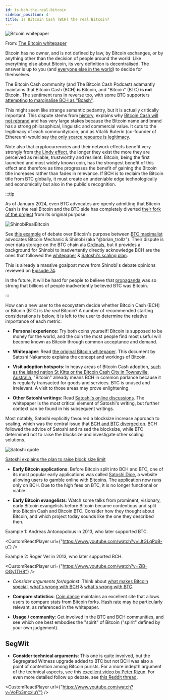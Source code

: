```yaml
---
id: is-bch-the-real-bitcoin
sidebar_position: 4
title: Is Bitcoin Cash (BCH) the real Bitcoin?
---
```



<img src={whitepaperUrl} alt="Bitcoin whitepaper" />

From: [The Bitcoin whitepaper](/bitcoin.pdf)

Bitcoin has no owner, and is not defined by law, by Bitcoin exchanges, or by anything other than the decision of people around the world. Like everything else about Bitcoin, its very definition is decentralised. The answer is up to you (and [everyone else in the world](/faqs/Global-Reserve-Currency/what-do-you-mean-global-reserve-currency)) to decide for themselves.

The Bitcoin Cash community (and The Bitcoin Cash Podcast) adamantly maintains that Bitcoin Cash (BCH) **is** Bitcoin, and "Bitcoin" (BTC) **is not** Bitcoin. The sentiment runs in reverse too, with some BTC supporters [attempting to marginalise BCH as "Bcash"](/faqs/Other/whats-with-the-name-bcash).

This might seem like strange semantic pedantry, but it is actually critically important. This dispute stems from [history](/start#episode-8-of-10-bitcoin-cash), explains why [Bitcoin Cash will not rebrand](/faqs/BCH/will-bitcoin-cash-rebrand) and has very large stakes because the Bitcoin name and brand has a strong philosophical, linguistic and commercial value. It cuts to the legitimacy of each community/coin, and as Vitalik Buterin (co-founder of Ethereum) would say [the only scarce resource is legitimacy](https://vitalik.ca/general/2021/03/23/legitimacy.html).

Note also that cryptocurrencies and their network effects benefit very strongly from [the Lindy effect](https://en.wikipedia.org/wiki/Lindy_effect), the longer they exist the more they are perceived as reliable, trustworthy and resilient. Bitcoin, being the first launched and most widely known coin, has the strongest benefit of this effect and therefore as time progresses the benefit of gaining the Bitcoin title increases rather than fades in relevance. If BCH is to reclaim the Bitcoin title from BTC globally, it must create an undeniable edge technologically and economically but also in the public's recognition.

:::tip

As of January 2024, even BTC advocates are openly admitting that Bitcoin Cash is the real Bitcoin and the BTC side has completely diverted [their fork of the project](/faqs/Decentralisation/what-is-a-soft-hard-fork) from its original purpose.

<img src={shinobiRealBitcoinUrl} alt="ShinobiRealBitcoin" />

See [this example](https://twitter.com/brian_trollz/status/1749240142970143144) of debate over Bitcoin's purpose between [BTC maximalist](/faqs/Culture/what-is-bitcoin-maximalism#btc-toxic-maximalism) advocates Bitcoin Mechanic & Shinobi (aka "@brian_trollz"). Their dispute is over data storage on the BTC chain ala [Ordinals](/faqs/BCH-vs-BTC/does-bch-have-ordinals), but it provides a background for Shinobi to inadvertently directly acknowledge BCH are the ones that followed the [whitepaper](/bitcoin.pdf) & [Satoshi's scaling plan](/faqs/Global-Reserve-Currency/can-BCH-technically-scale-to-global-reserve-currency#scaling-pillar-3-pruned-nodes).

This is already a massive goalpost move from Shinobi's debate opinions reviewed on [Episode 74](/episodes/74).

In the future, it will be hard for people to believe that [propaganda](/faqs/BCH-vs-BTC/why-is-there-so-much-propaganda-in-btc) was so strong that billions of people inadvertently believed BTC was Bitcoin.

:::

How can a new user to the ecosystem decide whether Bitcoin Cash (BCH) or Bitcoin (BTC) is _the real_ Bitcoin? A number of recommended starting considerations is below, it is left to the user to determine the relative importance of each metric:

- **Personal experience**: Try both coins yourself! Bitcoin is supposed to be money for the world, and the coin the most people find most useful will become known as Bitcoin through common acceptance and demand.

- **Whitepaper**: Read [the original Bitcoin whitepaper](/bitcoin.pdf). This document by Satoshi Nakamoto explains the concept and workings of Bitcoin.

- **Visit adoption hotspots**: In heavy areas of Bitcoin Cash adoption, [such as the island nation St Kitts or the Bitcoin Cash City in Townsville, Australia](/faqs/BCH/is-BCH-spreading), "Bitcoin" already means BCH in common parlance because it is regularly transacted for goods and services. BTC is unused and irrelevant. A visit to those areas may prove enlightening.

- **Other Satoshi writings**: Read [Satoshi's online discussions](https://satoshi.nakamotoinstitute.org/). The whitepaper is the most critical element of Satoshi's writing, but further context can be found in his subsequent writings.

Most notably, Satoshi explicitly favoured a blocksize increase approach to scaling, which was the central issue that [BCH and BTC diverged on](/start#episode-8-of-10-bitcoin-cash). BCH followed the advice of Satoshi and raised the blocksize, while BTC determined not to raise the blocksize and investigate other scaling solutions.

<img src={blocksizeUrl} alt="Satoshi quote" />

[Satoshi explains the plan to raise block size limit](https://bitcointalk.org/index.php?topic=1347.msg15366#msg15366)

- **Early Bitcoin applications**: Before Bitcoin split into BCH and BTC, one of its most popular early applications was called [Satoshi Dice](https://satoshidice.com/), a website allowing users to gamble online with Bitcoins. The application now runs only on BCH. Due to the high fees on BTC, it is no longer functional or viable.

- **Early Bitcoin evangelists**: Watch some talks from prominent, visionary, early Bitcoin evangelists before Bitcoin became contentious and split into Bitcoin Cash and Bitcoin BTC. Consider how they thought about Bitcoin, and which project today sounds like the one they described then.

Example 1: Andreas Antonopolous in 2013, who later supported BTC.

<CustomReactPlayer
url={"https://www.youtube.com/watch?v=IJtGLqPoB-o"}
/>

Example 2: Roger Ver in 2013, who later supported BCH.

<CustomReactPlayer
url={"https://www.youtube.com/watch?v=ZiB-OGy1TH8"}
/>

- *Consider arguments for/against*: Think about [what makes Bitcoin special](/faqs/BCH/why-bitcoin-cash), [what's wrong with BCH](/faqs/BCH/why-not-bitcoin-cash) & [what's wrong with BTC](/faqs/BCH-vs-BTC/whats-wrong-with-bitcoin-btc).

- **Compare statistics**: [Coin.dance](https://coin.dance/) maintains an excellent site that allows users to compare stats from Bitcoin forks. [Hash rate](/faqs/BCH-vs-BTC/is-low-hashrate-a-problem) may be particularly relevant, as referenced in the whitepaper.

- **Usage / community**: Get involved in the BTC and BCH communities, and see which one best embodies the "spirit" of Bitcoin ("spirit" defined by your own judgement).

## SegWit

- **Consider technical arguments**: This one is quite involved, but the Segregated Witness upgrade added to BTC but not BCH was also a point of contention among Bitcoin purists. For a more indepth argument of the technical aspects, see this [excellent video by Peter Rizun](https://www.youtube.com/watch?v=VoFb3mcxluY). For even more detailed follow up debate, see [this Reddit thread](https://www.reddit.com/r/btc/comments/d15wjd/history_lesson_dr_peter_rizun_segwit_coins_are/ezi624w/?context=10000).

<CustomReactPlayer
url={"https://www.youtube.com/watch?v=VoFb3mcxluY"}
/>
